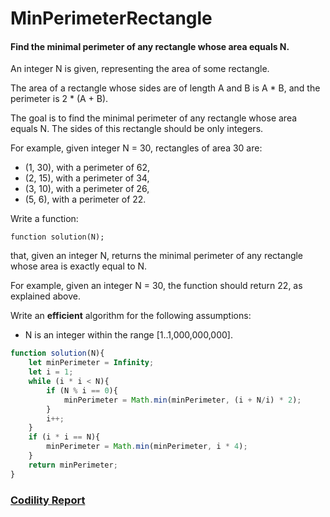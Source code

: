 # MinPerimeterRectangle
#### Find the minimal perimeter of any rectangle whose area equals N.

An integer N is given, representing the area of some rectangle.

The area of a rectangle whose sides are of length A and B is A * B, and the perimeter is 2 * (A + B).

The goal is to find the minimal perimeter of any rectangle whose area equals N. The sides of this rectangle should be only integers.

For example, given integer N = 30, rectangles of area 30 are:

- (1, 30), with a perimeter of 62,
- (2, 15), with a perimeter of 34,
- (3, 10), with a perimeter of 26,
- (5, 6), with a perimeter of 22.

Write a function:

    function solution(N);

that, given an integer N, returns the minimal perimeter of any rectangle whose area is exactly equal to N.

For example, given an integer N = 30, the function should return 22, as explained above.

Write an **efficient** algorithm for the following assumptions:

- N is an integer within the range [1..1,000,000,000].

```javascript
function solution(N){
    let minPerimeter = Infinity;
    let i = 1;
    while (i * i < N){
        if (N % i == 0){
            minPerimeter = Math.min(minPerimeter, (i + N/i) * 2);
        }
        i++;
    }
    if (i * i == N){
        minPerimeter = Math.min(minPerimeter, i * 4);
    }
    return minPerimeter;
}
```

### [Codility Report](https://app.codility.com/demo/results/training6P5JVN-ZHQ/)
